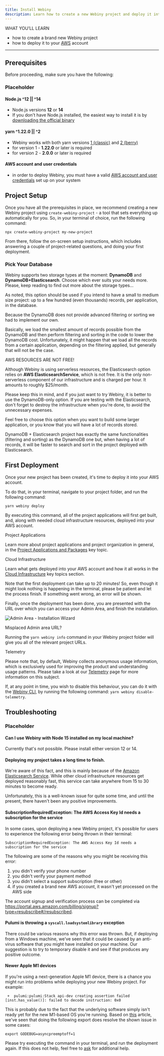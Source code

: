 ```yaml
---
title: Install Webiny
description: Learn how to create a new Webiny project and deploy it into your AWS account.
---
```




<Alert type="success"> 

WHAT YOU’LL LEARN

- how to create a brand new Webiny project
- how to deploy it to your [AWS](https://aws.amazon.com/) account

</Alert>

---

## Prerequisites

Before proceeding, make sure you have the following:

### Placeholder

#### Node.js ^12 || ^14

- Node.js versions **12** or **14**
- If you don't have Node.js installed, the easiest way to install it is by [downloading the official binary](https://nodejs.org/en/)

#### yarn ^1.22.0 || ^2

- Webiny works with both yarn versions [1 (classic)](https://yarnpkg.com/en/docs/install) and [2 (berry)](https://yarnpkg.com/)
- for version 1 - **1.22.0** or later is required
- for version 2 - **2.0.0** or later is required

#### AWS account and user credentials

- in order to deploy Webiny, you must have a valid [AWS account and user credentials](/docs/how-to-guides/deployment/aws/configure-aws-credentials) set up on your system


## Project Setup

Once you have all the prerequisites in place, we recommend creating a new Webiny project using `create-webiny-project` - a tool that sets everything up automatically for you. So, in your terminal of choice, run the following command:

```
npx create-webiny-project my-new-project
```

From there, follow the on-screen setup instructions, which includes answering a couple of project-related questions, and doing your first deployment.

### Pick Your Database

Webiny supports two storage types at the moment: **DynamoDB** and **DynamoDB+Elasticsearch**.
Choose which ever suits your needs more. Please, keep reading to find out more about the storage types...


<TabsComponent>
  <TabsItem title="DynamoDB">
As noted, this option should be used if you intend to have a small to medium size project: up to a few hundred (even thousands) records, per application, in the database.

<Alert type="info">

Because the DynamoDB does not provide advanced filtering or sorting we had to implement our own.

</Alert>

Basically, we load the smallest amount of records possible from the DynamoDB and then perform filtering and sorting in the code to lower the DynamoDB cost.
Unfortunately, it might happen that we load all the records from a certain application, depending on the filtering applied, but generally that will not be the case.

  </TabsItem>
  <TabsItem title="DynamoDB + Elasticsearch">

<Alert type="danger">

AWS RESOURCES ARE NOT FREE!

Although Webiny is using serverless resources, the Elasticsearch option relies on **AWS ElasticsearchService**, which is not free.
It is the only non-serverless component of our infrastructure and is charged per hour. It amounts to roughly $25/month.

Please keep this in mind, and if you just want to try Webiny, it is better to use the DynamoDB-only option.
If you are testing with the Elasticsearch, don't forget to destroy the infrastructure when you're done, to avoid the unnecessary expenses.

</Alert>

Feel free to choose this option when you want to build some larger application, or you know that you will have a lot of records stored.

DynamoDB + Elasticsearch project has exactly the same functionalities (filtering and sorting) as the DynamoDB one but, when having a lot of records, it will be faster to search and sort in the project deployed with Elasticsearch.

  </TabsItem>
</TabsComponent>




## First Deployment

Once your new project has been created, it's time to deploy it into your AWS account.

To do that, in your terminal, navigate to your project folder, and run the following command:

```
yarn webiny deploy
```

By executing this command, all of the project applications will first get built, and, along with needed cloud infrastructure resources, deployed into your AWS account.

<Alert type="info">

Project Applications

Learn more about project applications and project organization in general, in the [Project Applications and Packages](/docs/key-topics/project-organization/project-applications-and-packages) key topic.

</Alert>

<Alert type="success">

Cloud Infrastructure

Learn what gets deployed into your AWS account and how it all works in the [Cloud Infrastructure](/docs/key-topics/cloud-infrastructure/introduction) key topics section.

</Alert>

Note that the first deployment can take up to 20 minutes! So, even though it might look nothing is happening in the terminal, please be patient and let the process finish. If something went wrong, an error will be shown.

Finally, once the deployment has been done, you are presented with the URL over which you can access your Admin Area, and finish the installation.

<img src={AdminArea} alt="Admin Area - Installation Wizard" />

<Alert type="info">

Misplaced Admin area URL?

Running the `yarn webiny info` command in your Webiny project folder will give you all of the relevant project URLs.

</Alert>

<Alert type="warning">

Telemetry

Please note that, by default, Webiny collects anonymous usage information, which is exclusively used for improving the product and understanding usage patterns. Please take a look at our [Telemetry](https://www.webiny.com/telemetry/) page for more information on this subject.

If, at any point in time, you wish to disable this behaviour, you can do it with the [Webiny CLI](/docs/key-topics/webiny-cli), by running the following command: `yarn webiny disable-telemetry`.

</Alert>

## Troubleshooting

### Placeholder

#### Can I use Webiny with Node 15 installed on my local machine?

Currently that's not possible. Please install either version 12 or 14.

#### Deploying my project takes a long time to finish.

We're aware of this fact, and this is mainly because of the [Amazon Elasticsearch Service](https://aws.amazon.com/elasticsearch-service/). While other cloud infrastructure resources get deployed reasonably fast, this service can take anywhere from 15 to 30 minutes to become ready.

Unfortunately, this is a well-known issue for quite some time, and until the present, there haven't been any positive improvements.

#### SubscriptionRequiredException: The AWS Access Key Id needs a subscription for the service

In some cases, upon deploying a new Webiny project, it's possible for users to experience the following error being thrown in their terminal:

```
SubscriptionRequiredException: The AWS Access Key Id needs a subscription for the service
```

The following are some of the reasons why you might be receiving this error:

1. you didn't verify your phone number
2. you didn't verify your payment method
3. you didn't select a support subscription (free or other)
4. if you created a brand new AWS account, it wasn't yet processed on the AWS side

The account signup and verification process can be completed via https://portal.aws.amazon.com/billing/signup?type=resubscribe#/resubscribed.

#### Pulumi is throwing a `syscall.loadsystemlibrary` exception
There could be various reasons why this error was thrown. But, if deploying from a Windows machine, we've seen that it could be
caused by an anti-virus software that you might have installed on your machine. Our suggestion is to try to temporary disable it and see if that produces any positive outcome.

#### Newer Apple M1 devices

If you're using a next-generation Apple M1 device, there is a chance you might run into problems while deploying your new Webiny project. For example:

```
 +  pulumi:pulumi:Stack api-dev creating assertion failed [inst.has_value()]: failed to decode instruction: 0x0
```

This is probably due to the fact that the underlying software simply isn't ready yet for the new M1-based OS you're running. Based on [this](https://github.com/hashicorp/terraform/issues/27350) article, we've seen that doing the following export does resolve the shown issue in some cases:

```
export GODEBUG=asyncpreemptoff=1
```

Please try executing the command in your terminal, and run the deployment again. If this does not help, feel free to [ask](https://www.webiny.com/slack) for additional help.
